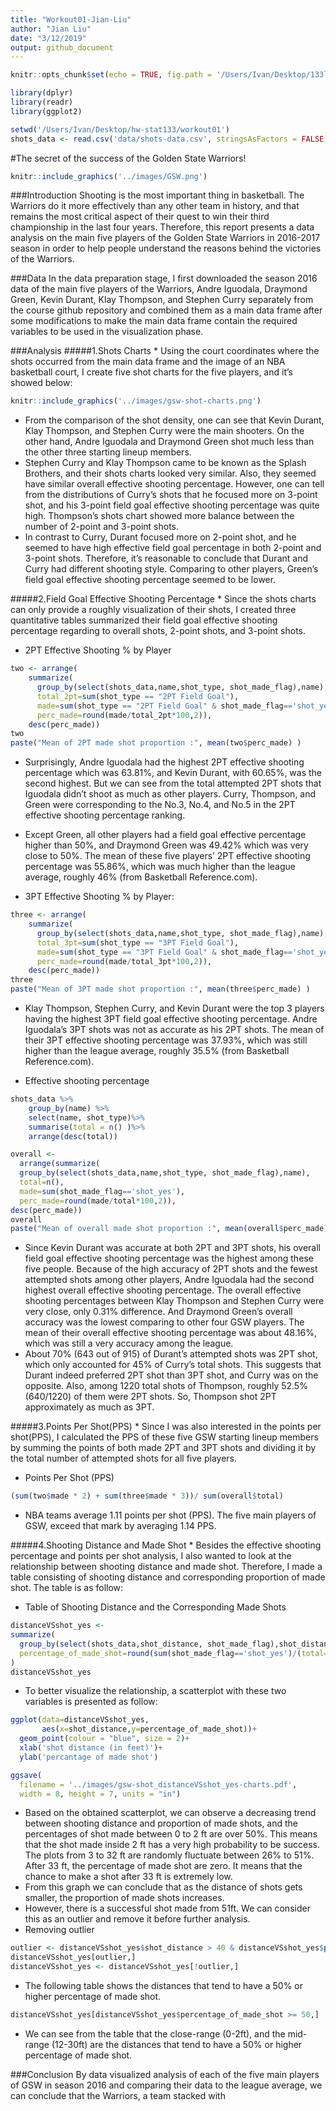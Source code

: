 ```yaml
---
title: "Workout01-Jian-Liu"
author: "Jian Liu"
date: "3/12/2019"
output: github_document
---
```

```r
knitr::opts_chunk$set(echo = TRUE, fig.path = '/Users/Ivan/Desktop/133labs/workout01/images')
```

```r
library(dplyr)
library(readr)
library(ggplot2)
```

```r
setwd('/Users/Ivan/Desktop/hw-stat133/workout01')
shots_data <- read.csv('data/shots-data.csv', stringsAsFactors = FALSE)
```

#The secret of the success of the Golden State Warriors!

```r
knitr::include_graphics('../images/GSW.png')
```

###Introduction
Shooting is the most important thing in basketball. The Warriors do it more effectively than any other team in history, and that remains the most critical aspect of their quest to win their third championship in the last four years. Therefore, this report presents a data analysis on the main five players of the Golden State Warriors in 2016-2017 season in order to help people understand the reasons behind the victories of the Warriors.

###Data
In the data preparation stage, I first downloaded the season 2016 data of the main five players of the Warriors, Andre Iguodala, Draymond Green, Kevin Durant, Klay Thompson, and Stephen Curry separately from  the course github repository and combined them as a main data frame after some modifications to make the main data frame contain the required variables to be used in the visualization phase.

###Analysis
#####1.Shots Charts
* Using the court coordinates where the shots occurred from the main data frame and the image of an NBA basketball court, I create five shot charts for the five players, and it’s showed below:
```r
knitr::include_graphics('../images/gsw-shot-charts.png')
```
 + From the comparison of the shot density, one can see that Kevin Durant, Klay Thompson, and Stephen Curry were the main shooters. On the other hand, Andre Iguodala and Draymond Green shot much less than the other three starting lineup members. 
 + Stephen Curry and Klay Thompson came to be known as the Splash Brothers, and their shots charts looked very similar. Also, they seemed have similar overall effective shooting percentage. However, one can tell from the distributions of Curry’s shots that he focused more on 3-point shot, and his 3-point field goal effective shooting percentage was quite high. Thompson’s shots chart showed more balance between the number of 2-point and 3-point shots. 
 + In contrast to Curry, Durant focused more on 2-point shot, and he seemed to have high effective field goal percentage in both 2-point and 3-point shots. Therefore, it’s reasonable to conclude that Durant and Curry had different shooting style. Comparing to other players, Green’s field goal effective shooting percentage seemed to be lower.
 
#####2.Field Goal Effective Shooting Percentage
* Since the shots charts can only provide a roughly visualization of their shots, I created three quantitative tables summarized their field goal effective shooting percentage regarding to overall shots, 2-point shots, and 3-point shots.

* 2PT Effective Shooting % by Player
```r
two <- arrange(
    summarize(
      group_by(select(shots_data,name,shot_type, shot_made_flag),name),
      total_2pt=sum(shot_type == "2PT Field Goal"),
      made=sum(shot_type == "2PT Field Goal" & shot_made_flag=='shot_yes'),
      perc_made=round(made/total_2pt*100,2)),
    desc(perc_made))
two
paste("Mean of 2PT made shot proportion :", mean(two$perc_made) )
```
+ Surprisingly, Andre Iguodala had the highest 2PT effective shooting percentage which was 63.81%, and Kevin Durant, with 60.65%, was the second highest. But we can see from the total attempted 2PT shots that Iguodala didn’t shoot as much as other players. Curry, Thompson, and Green were corresponding to the No.3, No.4, and No.5 in the 2PT effective shooting percentage ranking. 
+ Except Green, all other players had a field goal effective percentage higher than 50%, and Draymond Green was 49.42% which was very close to 50%. The mean of these five players’ 2PT effective shooting percentage was 55.86%, which was much higher than the league average, roughly 46% (from Basketball Reference.com).

* 3PT Effective Shooting % by Player:
```r
three <- arrange(
    summarize(
      group_by(select(shots_data,name,shot_type, shot_made_flag),name),
      total_3pt=sum(shot_type == "3PT Field Goal"),
      made=sum(shot_type == "3PT Field Goal" & shot_made_flag=='shot_yes'),
      perc_made=round(made/total_3pt*100,2)),
    desc(perc_made))
three
paste("Mean of 3PT made shot proportion :", mean(three$perc_made) )
```
+ Klay Thompson, Stephen Curry, and Kevin Durant were the top 3 players having the highest 3PT field goal effective shooting percentage. Andre Iguodala’s 3PT shots was not as accurate as his 2PT shots. The mean of their 3PT effective shooting percentage was 37.93%, which was still higher than the league average, roughly 35.5% (from Basketball Reference.com).

* Effective shooting percentage
```r
shots_data %>%
    group_by(name) %>%
    select(name, shot_type)%>% 
    summarise(total = n() )%>%
    arrange(desc(total))    

```

```r
overall <- 
  arrange(summarize(
  group_by(select(shots_data,name,shot_type, shot_made_flag),name),
  total=n(),
  made=sum(shot_made_flag=='shot_yes'),
  perc_made=round(made/total*100,2)),
desc(perc_made))
overall
paste("Mean of overall made shot proportion :", mean(overall$perc_made) )
```
+ Since Kevin Durant was accurate at both 2PT and 3PT shots, his overall field goal effective shooting percentage was the highest among these five people. Because of the high accuracy of 2PT shots and the fewest attempted shots among other players, Andre Iguodala had the second highest overall effective shooting percentage. The overall effective shooting percentages between Klay Thompson and Stephen Curry were very close, only 0.31% difference. And Draymond Green’s overall accuracy was the lowest comparing to other four GSW players. The mean of their overall effective shooting percentage was about 48.16%, which was still a very accuracy among the league.
+ About 70% (643 out of 915) of Durant’s attempted shots was 2PT shot, which only accounted for 45% of Curry’s total shots. This suggests that Durant indeed preferred 2PT shot than 3PT shot, and Curry was on the opposite. Also, among 1220 total shots of Thompson, roughly 52.5% (640/1220) of them were 2PT shots. So, Thompson shot 2PT approximately as much as 3PT.

#####3.Points Per Shot(PPS)
* Since I was also interested in the points per shot(PPS), I calculated the PPS of these five GSW starting lineup members by summing the points of both made 2PT and 3PT shots and dividing it by the total number of attempted shots for all five players. 

+ Points Per Shot (PPS)
```r
(sum(two$made * 2) + sum(three$made * 3))/ sum(overall$total)
```
+  NBA teams average 1.11 points per shot (PPS). The five main players of GSW, exceed that mark by averaging 1.14 PPS. 

#####4.Shooting Distance and Made Shot
* 	Besides the effective shooting percentage and points per shot analysis, I also wanted to look at the relationship between shooting distance and made shot. Therefore, I made a table consisting of shooting distance and corresponding proportion of made shot. The table is as follow:

+ Table of Shooting Distance and the Corresponding Made Shots
```r
distanceVSshot_yes <- 
summarize(
  group_by(select(shots_data,shot_distance, shot_made_flag),shot_distance),
  percentage_of_made_shot=round(sum(shot_made_flag=='shot_yes')/(total=n())*100,2)
)
distanceVSshot_yes
```

* To better visualize the relationship, a scatterplot with these two variables is presented as follow:
```r
ggplot(data=distanceVSshot_yes,
       aes(x=shot_distance,y=percentage_of_made_shot))+
  geom_point(colour = "blue", size = 2)+
  xlab('shot distance (in feet)')+
  ylab('percantage of made shot')

ggsave(
  filename = '../images/gsw-shot_distanceVSshot_yes-charts.pdf',
  width = 8, height = 7, units = "in")

```

+ Based on the obtained scatterplot, we can observe a decreasing trend between shooting distance and proportion of made shots, and the percentages of shot made between 0 to 2 ft are over 50%. This means that the shot made inside 2 ft has a very high probability to be success. The plots from 3 to 32 ft are randomly fluctuate between 26% to 51%. After 33 ft, the percentage of made shot are zero. It means that the chance to make a shot after 33 ft is extremely low.
+ From this graph we can conclude that as the distance of shots gets smaller, the proportion of made shots increases.
+ However, there is a successful shot made from 51ft. We can consider this as an outlier and remove it before further analysis. 
+ Removing outlier
```r
outlier <- distanceVSshot_yes$shot_distance > 40 & distanceVSshot_yes$percentage_of_made_shot == 100
distanceVSshot_yes[outlier,]
distanceVSshot_yes <- distanceVSshot_yes[!outlier,]
```

* The following table shows the distances that tend to have a 50% or higher percentage of made shot.
```r
distanceVSshot_yes[distanceVSshot_yes$percentage_of_made_shot >= 50,]
```
+ We can see from the table that the close-range (0-2ft), and the mid-range (12-30ft) are the distances that tend to have a 50% or higher percentage of made shot.

###Conclusion
By data visualized analysis of each of the five main players of GSW in season 2016 and comparing their data to the league average, we can conclude that the Warriors, a team stacked with 